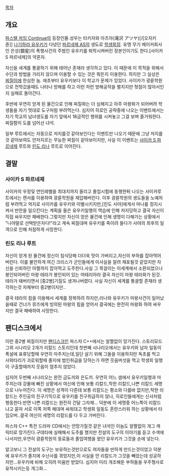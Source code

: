 [[목차]]
== 개요 ==
[[파스텔 차임 Continue]]의 등장인물.성우는 타키자와 아츠야(滝沢 アツヤ)[/[오자키 쥰]]
[[나기하라 유우키]]가 다녔던 [[파르네제 AS]]의 생도로 [[학생회장]]. 유명 무기 메이커회사인 은성(銀星)의 폭행사건의 주범인 유우키를 퇴학시켜버린 장본인이기도 한다.[사이카 S 파르네제]의 약혼자.

자신을 세계를 통괄하기 위해 태어난 존재라 생각하고 있다. 이 때문에 이 목적을 위해서 수단과 방법을 가리지 않으며 이용할 수 있는 것은 뭐든지 이용한다. 
하지만 그 실상은 [[찌질이]]에 한심한 놈. 애초부터 유우키보다 이 학교가 문제가 있었다. 사이카가 광륜학원으로 전학갔을때도 나타나 방해를 하고 이런 저런 방해공작을 펼치지만 헛점이 많아서인지 실패로 돌아간다.

후반에 우연히 얻게 된 물건으로 인해 찌질화는 더 심해지고 아주 마왕화가 되어버려 학생들을 자기 멋대로 도구처럼 부려먹는다. 심지어 히로인 공략중에 나오는 이벤트에서는 자기 학교의 남녀생도를 자기 앞에서 18금적인 행위를 시켜놓고 그걸 보며 즐거워한다. 찌질함이 도를 넘어선 녀석.

일부 루트에서는 자동으로 저지를것 같아보인다는 이벤트만 나오기 때문에 그냥 저지를것 같아보여도 안저지르는 무능한 찌질이 같아보이지만, 사실 이 이벤트는 [[사이카 S 파르네제]] 루트와 [[린도 리나]] 루트로 이어진다.

== 결말 ==
=== 사이카 S 파르네제 ===
사이카의 우정및 연인레벨을 최대치까지 올리고 졸업시험에 동행한뒤 나오는 사이카루트에서는 랜서를 이용하여 광륜학원을 재압해버린다. 이후 광륜학원의 생도들을 노예처럼 부려먹고 억지로 사이카를 유우키와 이별시키지만,[린도 사야]에게서 마나를 정지시켜서 반란을 일으킨다는 계획을 들은 유우키일행의 역습에 인해 저지당하고 결국 자신이 직접 싸우지만 패배한다.그렇지만 자신이 얻은 물건에 인해 생명이 다해가는 상황에서 "나야말로 선택받은자다!"라고 계속 찌질대며 유우키를 죽이려 들다가 사야의 최후의 일격으로 인해 처참하게 사망한다.

=== 린도 리나 루트 ===
자신이 얻게 된 물건에 정신이 침식당해 더더욱 맛이 가버리고,자신의 부하를 잡아먹어버린다. 이를 불안하게 여긴 크리스가 군인들에게 이사실을 알려 채포될것 같았지만 자신을 신뢰하던 아젤까지 잡아먹고 도주한다.사실 그 목걸이는 이세계에서 소환되었으나 봉인되어버린 마왕 테라가 봉인되어 있는 마테리아라 결국 자신이 마왕 테라화가 된것.
테라가 돼버리면서 [중2병]기질도 생겨나버렸다. 사실 자신이 세계를 통괄할 존재라 생각하는것 자체부터 중2병이지만..

결국 테라의 힘을 이용해서 세계를 정복하려 하지만,리나와 유우키가 마왕사건이 일어났을때로 건너가 뮤즈에게 빙의된 마왕의 힘을 얻어서 결국에는 완전히 마왕화 하여 싸우지만 결국 패배하여 사망한다.

== 팬디스크에서 ==
이런 중2병 찌질이지만 [[팬디스크]]인 파스챠 C++에서는 알짤없이 망가진다.
스토리모드 그외 시나리오 2개가 리칼드 스토리인데 첫번째 시나리오에서는 유우키와 남자 일동이 폭설에 표류당할때 우연히 마주치는데,일단 살기 위해 그들을 이용하지만 독초를 먹고 사와타리가 괴로워할때 졸지에 범인취급을 당하는가 하면 웃음버섯을 먹고 학생회 일행이 구출할때까지 웃음이 멈추지 않았다.

심지어 두번째 시나리오는 완전 금도끼와 은도끼. 우연히 어느 샘에서 유우키일행과 마주치는데 강물에 빠진 상황에서 여신에 인해 보통 리칼드,착한 리칼드,나쁜 리칼드 세명으로 나누어진다.
이 세명은 성격이 다른데 보통 리칼드는 평소와 다를바 없지만,착한 리칼드는 주인공의 친구기믹으로 유우키를 친구취급하지 않나, 히로인들에게는 신사처럼 행동한다.반면 나쁜 리칼드는 완전히 건달 그자체... 덕분에 이 세명중 어느쪽이 리칼드냐고 묻자 서로 이쪽 저쪽 해대며 싸워대고 학생회 일동도 혼란스러워 하는 상황에서 타임오버..결국 여신이 세명의 리칼드를 다 두고 가버린다.

파스챠 C++ 특전 드라마 CD에서는 안망가질것 같은 녀석인 이놈도 알짤없이 개그 캐릭터로 망가진다.구데타에 실패해서 도주를 했지만 전설의 도구의 이야기를 듣고 수색에 나서지만,우연히 광륜학원의 동료들과 졸업여행을 왔던 유우키가 그것을 손에 넣는다.

알고보니 그 전설의 도구는 보유하는것만으로도 여자들을 반하게 만드는것이었고 덕분에 유우키가 졸지에 수난사를 겪었지만,이 사실을 안 리칼드가 그것을 빼았는데 성공하지만...유우키에 비해 오히려 미움만 받았다. 심지어 미리 개조해둔 부하들을 우주형사로 유착시키는등 개그화...
